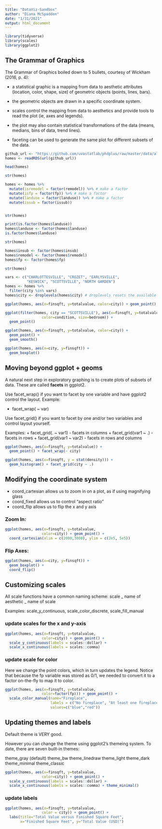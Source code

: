 ```yaml
---
title: "DataViz-Sandbox"
author: "Diana McSpadden"
date: "1/31/2021"
output: html_document
---
```


```r
library(tidyverse)
library(scales)
library(ggplot2)

```

## The Grammar of Graphics
The Grammar of Graphics boiled down to 5 bullets, courtesy of Wickham (2016, p. 4):

* a statistical graphic is a mapping from data to aesthetic attributes (location, color, shape, size) of geometric objects (points, lines, bars).

* the geometric objects are drawn in a specific coordinate system.

* scales control the mapping from data to aesthetics and provide tools to read the plot (ie, axes and legends).

* the plot may also contain statistical transformations of the data (means, medians, bins of data, trend lines).

* faceting can be used to generate the same plot for different subsets of the data.

```r
github_url <- "https://github.com/uvastatlab/phdplus/raw/master/data/albemarle_homes.rds"
homes <- readRDS(url(github_url))
```

```r
head(homes)
```


```r
str(homes)
```

```r
homes <- homes %>% 
  mutate(isremodel = factor(remodel)) %>% # make a factor
  mutate(isfp = factor(fp)) %>% # make a factor
  mutate(landuse = factor(landuse)) %>% # make a factor
  mutate(issub = factor(issub))


str(homes)
```
```r
print(is.factor(homes$landuse))
homes$landuse <- factor(homes$landuse)
is.factor(homes$landuse)
```

```r
str(homes)
```


```r
homes$insub <- factor(homes$insub)
homes$remodel <- factor(homes$remodel)
homes$fp <- factor(homes$fp)

str(homes)
```

```r

vars <- c("CHARLOTTESVILLE", "CROZET", "EARLYSVILLE", 
          "KESWICK", "SCOTTSVILLE", "NORTH GARDEN")
homes <- homes %>% 
  filter(city %in% vars)
homes$city <- droplevels(homes$city) # droplevels resets the available factor values after subsetting a dataframe
```


```r
ggplot(homes, aes(x=finsqft, y=totalvalue, color=city)) + geom_point() 
```

```r
ggplot(filter(homes, city == "SCOTTSVILLE"), aes(x=finsqft, y=totalvalue, 
                 color=condition, size=bedroom)) + 
  geom_point()
```

```r
ggplot(homes, aes(x=finsqft, y=totalvalue, color=city)) + 
  geom_point() + 
  geom_smooth()
```


```r
ggplot(homes, aes(x=city, y=finsqft)) + 
  geom_boxplot()
```

## Moving beyond ggplot + geoms
A natural next step in exploratory graphing is to create plots of subsets of data. These are called **facets** in ggplot2.

Use facet_wrap() if you want to facet by one variable and have ggplot2 control the layout. Example:

+ facet_wrap( ~ var)

Use facet_grid() if you want to facet by one and/or two variables and control layout yourself.

Examples:
+ facet_grid(. ~ var1) - facets in columns
+ facet_grid(var1 ~ .) - facets in rows
+ facet_grid(var1 ~ var2) - facets in rows and columns

```r
ggplot(homes, aes(x=finsqft, y=totalvalue)) + 
  geom_point() + facet_wrap(~ city)
```


```r
ggplot(homes, aes(x=finsqft, y = stat(density))) +
  geom_histogram() + facet_grid(city ~ .) 
```
## Modifying the coordinate system
* coord_cartesian allows us to zoom in on a plot, as if using magnifying glass
* coord_fixed allows us to control “aspect ratio”
* coord_flip allows us to flip the x and y axis

### Zoom In:
```r
ggplot(homes, aes(x=finsqft, y=totalvalue, 
                 color=city)) + geom_point() +
  coord_cartesian(xlim = c(2000,3000), ylim = c(2e5, 5e5))
```


### Flip Axes:
```r
ggplot(homes, aes(x=city, y=finsqft)) + 
  geom_boxplot() + 
  coord_flip()
```


## Customizing scales

All scale functions have a common naming scheme: scale _ name of aesthetic _ name of scale

Examples: scale_y_continuous, scale_color_discrete, scale_fill_manual

### update scales for the x and y-axis
```r
ggplot(homes, aes(x=finsqft, y=totalvalue, 
                 color=city)) + geom_point() +
  scale_y_continuous(labels = scales::dollar) +
  scale_x_continuous(labels = scales::comma)
```
### update scale for color
Here we change the point colors, which in turn updates the legend. Notice that because the fp variable was stored as 0/1, we needed to convert it to a factor on-the-fly to map it to color.

```r
ggplot(homes, aes(x=finsqft, y=totalvalue, 
                 color=factor(fp))) + geom_point() +
  scale_color_manual(name="Fireplace",
                     labels = c("No fireplace", "At least one fireplace"),
                     values=c("blue","red"))
```

## Updating themes and labels

Default theme is VERY good.

However you can change the theme using ggplot2’s themeing system. To date, there are seven built-in themes:

theme_gray (default)
theme_bw
theme_linedraw
theme_light
theme_dark
theme_minimal
theme_classic

```r
ggplot(homes, aes(x=finsqft, y=totalvalue, 
                 color=city)) + geom_point() +
  scale_y_continuous(labels = scales::dollar) +
  scale_x_continuous(labels = scales::comma) + theme_minimal()
```

### update labels

```r
ggplot(homes, aes(x=finsqft, y=totalvalue, 
                 color = city)) + geom_point() +
  labs(title="Total Value versus Finished Square Feet", 
       x="Finished Square Feet", y="Total Value (USD)") 
```


```r
```


```r
```


```r
```


